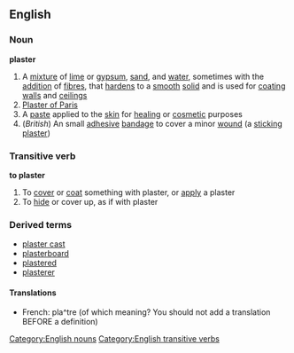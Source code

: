 ==English==
===Noun===
'''plaster'''
#A [[mixture]] of [[lime]] or [[gypsum]], [[sand]], and [[water]], sometimes with the [[addition]] of [[fibre]]s, that [[harden]]s to a [[smooth]] [[solid]] and is used for [[coat]]ing [[wall]]s and [[ceiling]]s
#[[Plaster of Paris]]
#A [[paste]] applied to the [[skin]] for [[heal]]ing or [[cosmetic]] purposes
#(''British'') An small [[adhesive]] [[bandage]] to cover a minor [[wound]]  (a [[sticking plaster]])
===Transitive verb===
'''to plaster'''
#To [[cover]] or [[coat]] something with plaster, or [[apply]] a plaster
#To [[hide]] or cover up, as if with plaster
===Derived terms===
*[[plaster cast]]
*[[plasterboard]]
*[[plastered]]
*[[plasterer]]

====Translations====
*French: pla^tre (of which meaning? You should not add a translation BEFORE a definition)
[[Category:English nouns]]
[[Category:English transitive verbs]]